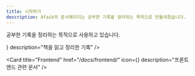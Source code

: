 ```yaml
---
title: 시작하기
description: Afaik의 문서페이지는 공부한 기록을 정리하는 목적으로 만들어졌습니다.
---
```



공부한 기록을 정리하는 목적으로 사용하고 있습니다.

<Cards className="mt-5">
  <Card
    title="책 읽기"
    href="/docs/books/"
    icon={<BookOpen />}
    description="책을 읽고 정리한 기록"
  />

  <Card
    title="Frontend"
    href="/docs/frontend/"
    icon={<BookOpen />}
    description="프론트엔드 관련 문서"
  />
</Cards>

